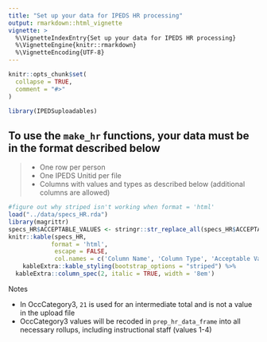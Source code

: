 ```yaml
---
title: "Set up your data for IPEDS HR processing"
output: rmarkdown::html_vignette
vignette: >
  %\VignetteIndexEntry{Set up your data for IPEDS HR processing}
  %\VignetteEngine{knitr::rmarkdown}
  %\VignetteEncoding{UTF-8}
---
```


```r
knitr::opts_chunk$set(
  collapse = TRUE,
  comment = "#>"
)
```

```r
library(IPEDSuploadables)
```

## To use the `make_hr` functions, your data must be in the format described below

>
* One row per person
* One IPEDS Unitid per file
* Columns with values and types as described below (additional columns are allowed)


```r
#figure out why striped isn't working when format = 'html'
load("../data/specs_HR.rda")
library(magrittr)
specs_HR$ACCEPTABLE_VALUES <- stringr::str_replace_all(specs_HR$ACCEPTABLE_VALUES, pattern = "\\n", replacement = "<br>")
knitr::kable(specs_HR, 
            format = 'html',
             escape = FALSE,
             col.names = c('Column Name', 'Column Type', 'Acceptable Value - Definition')) %>%
    kableExtra::kable_styling(bootstrap_options = "striped") %>%
  kableExtra::column_spec(2, italic = TRUE, width = '8em')

```

Notes  
  
* In OccCategory3,  `21` is used for an intermediate total and is not a value in the upload file  
* OccCategory3 values will be recoded in `prep_hr_data_frame` into all necessary rollups, including instructional staff (values 1-4)

